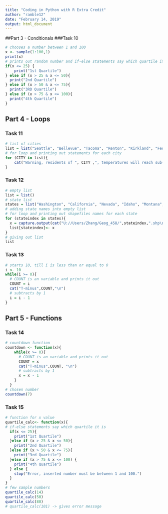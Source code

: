 ---
title: "Coding in Python with R Extra Credit"
author: "ramble12"
date: "February 14, 2019"
output: html_document
---

##Part 3 - Conditionals
###Task 10

```{r}
# chooses a number between 1 and 100
x <- sample(1:100,1)
print(x)
# prints out random number and if-else statements say which quartile it is
if(x <= 25) {
    print("1st Quartile")
} else if (x > 25 & x <= 50){
  print("2nd Quartile")
} else if (x > 50 & x <= 75){
  print("3RD Quartile")
} else if (x > 75 & x <= 100){
  print("4th Quartile")
}
```

## Part 4 - Loops
### Task 11

```{r}
# list of cities
list = list("Seattle", "Bellevue", "Tacoma", "Renton", "Kirkland", "Federal Way")
# for loop and printing out statements for each city
for (CITY in list){
    cat("Warning, residents of ", CITY ,", temperatures will reach sub-zero temperatures today, please stay indoors if possible.\n", sep = '')
}
```


### Task 12 


```{r}
# empty list
list = list()
# state list
states = list("Washington", "California", "Nevada", "Idaho", "Montana", "Utah", "Colorado", "New Mexico")
# adding state names into empty list
# for loop and printing out shapefiles names for each state
for (stateindex in states){
  x = capture.output(cat("U://Users/Zhang/Geog_458/",stateindex,".shp\n", sep = ''))
  list[stateindex]<- x
}
# giving out list 
list
```

### Task 13

```{r}
# starts 10, till i is less than or equal to 0
i <- 10
while(i >= 0){
  # COUNT is an variable and prints it out
  COUNT = i
  cat("T-minus",COUNT,"\n")
  # subtracts by 1
  i = i - 1
}
```

## Part 5 - Functions
### Task 14 

```{r}
# countdown function
countdown <- function(x){
    while(x >= 0){
      # COUNT is an variable and prints it out
      COUNT = x
      cat("T-minus",COUNT, "\n")
      # subtracts by 1
      x = x - 1
    }
  }
# chosen number
countdown(7)
```

### Task 15


```{r}
# function for x value
quartile_calc<- function(x){
# if-else statements say which quartile it is
  if(x <= 25){
    print("1st Quartile")
  }else if (x > 25 & x <= 50){
    print("2nd Quartile")
  }else if (x > 50 & x <= 75){
    print("3rd Quartile")
  }else if (x > 75 & x <= 100) {
    print("4th Quartile")
  } else {
    stop("Error, inserted number must be between 1 and 100.")
  }
}
# few sample numbers
quartile_calc(14)
quartile_calc(50)
quartile_calc(80)
# quartile_calc(101) -> gives error message
```
